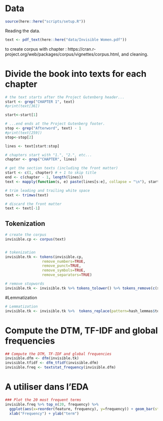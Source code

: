 # Data

```r
source(here::here("scripts/setup.R"))
```


Reading the data.  

```r
text <- pdf_text(here::here("data/Invisible Women.pdf"))
```

to create corpus with chapter : https://cran.r-project.org/web/packages/corpus/vignettes/corpus.html, and cleaning.  

# Divide the book into texts for each chapter
```r
# the text starts after the Project Gutenberg header...
start <- grep("CHAPTER 1", text)
#print(text[36])

start<-start[1]

# ...end ends at the Project Gutenberg footer.
stop <- grep("Afterword", text) - 1
#print(text[259])
stop<-stop[2]

lines <- text[start:stop]

# chapters start with "1.", "2.", etc...
chapter <- grep("CHAPTER", lines)

# get the section texts (including the front matter)
start <- c(1, chapter) # + 1 to skip title
end <- c(chapter - 1, length(lines))
text <- mapply(function(s, e) paste(lines[s:e], collapse = "\n"), start, end)

# trim leading and trailing white space
text <- trimws(text)

# discard the front matter
text <- text[-1]

```

## Tokenization
```r
# create the corpus
invisible.cp <- corpus(text)


# tokenization
invisible.tk <- tokens(invisible.cp,
                 remove_numbers=TRUE,
                 remove_punct=TRUE,
                 remove_symbols=TRUE,
                 remove_separators=TRUE)

# remove stopwords
invisible.tk <- invisible.tk %>% tokens_tolower() %>% tokens_remove(c(stop_words$word,"chapter"))


```

#Lemmatization
```r
# Lemmatization
invisible.tk <- invisible.tk %>%  tokens_replace(pattern=hash_lemmas$token, replacement = hash_lemmas$lemma)

```

# Compute the DTM, TF-IDF and global frequencies
```r
## Compute the DTM, TF-IDF and global frequencies
invisible.dfm <- dfm(invisible.tk)
invisible.tfidf <- dfm_tfidf(invisible.dfm)  
invisible.freq <- textstat_frequency(invisible.dfm)
```


# A utiliser dans l'EDA
```r
### Plot the 20 most frequent terms
invisible.freq %>% top_n(20, frequency) %>%
  ggplot(aes(x=reorder(feature, frequency), y=frequency)) + geom_bar(stat = "identity") + coord_flip() +
  xlab("Frequency") + ylab("term")
```



